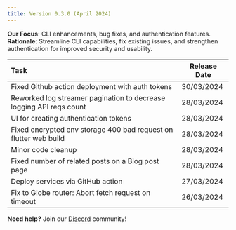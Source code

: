 ```yaml
---
title: Version 0.3.0 (April 2024)
---
```


**Our Focus**: CLI enhancements, bug fixes, and authentication features.  
**Rationale**: Streamline CLI capabilities, fix existing issues, and strengthen authentication for improved security and usability.


| Task | Release Date |
| :---- | ----- |
| Fixed Github action deployment with auth tokens | 30/03/2024 |
| Reworked log streamer pagination to decrease logging API reqs count | 28/03/2024 |
| UI for creating authentication tokens | 28/03/2024 |
| Fixed encrypted env storage 400 bad request on flutter web build | 28/03/2024 |
| Minor code cleanup | 28/03/2024 |
| Fixed number of related posts on a Blog post page | 28/03/2024 |
| Deploy services via GitHub action | 27/03/2024 |
| Fix to Globe router: Abort fetch request on timeout | 26/03/2024 |


**Need help?** Join our [Discord](https://invertase.link/globe-discord) community! 